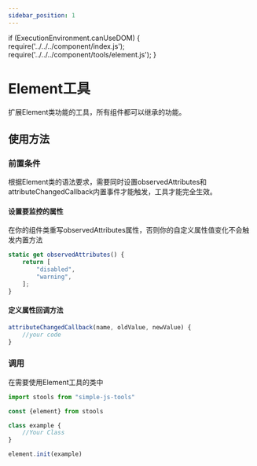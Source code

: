 ```yaml
---
sidebar_position: 1
---
```

if (ExecutionEnvironment.canUseDOM) {
    require('../../../component/index.js');
    require('../../../component/tools/element.js');
}

# Element工具
扩展Element类功能的工具，所有组件都可以继承的功能。

## 使用方法
### 前置条件
根据Element类的语法要求，需要同时设置observedAttributes和attributeChangedCallback内置事件才能触发，工具才能完全生效。

#### 设置要监控的属性
在你的组件类重写observedAttributes属性，否则你的自定义属性值变化不会触发内置方法
```javascript
static get observedAttributes() {
    return [
        "disabled",
        "warning",
    ];
}
```
#### 定义属性回调方法
```javascript
attributeChangedCallback(name, oldValue, newValue) {
    //your code
}
```

### 调用
在需要使用Element工具的类中
```javascript
import stools from "simple-js-tools"

const {element} from stools

class example {
    //Your Class
}

element.init(example)

```
